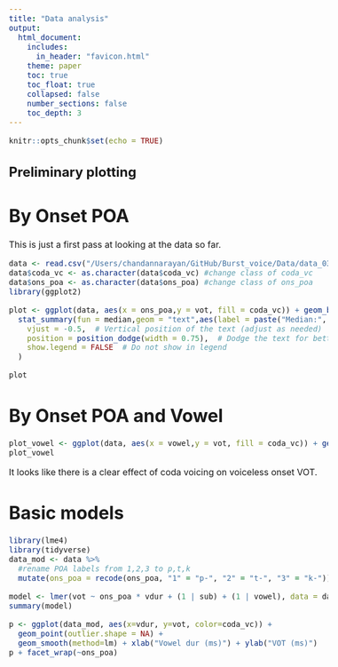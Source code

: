 ```yaml
---
title: "Data analysis"
output: 
  html_document:
    includes:
      in_header: "favicon.html"
    theme: paper
    toc: true
    toc_float: true
    collapsed: false
    number_sections: false
    toc_depth: 3
---
```


<style type="text/css">
  body{
  font-size: 12pt;
}
</style>

<style type="text/css">
.title {
  display: none;
}

#getting-started img {
  margin-right: 10px;
}

</style>

```r
knitr::opts_chunk$set(echo = TRUE)
```

## Preliminary plotting

# By Onset POA

This is just a first pass at looking at the data so far.

```r
data <- read.csv("/Users/chandannarayan/GitHub/Burst_voice/Data/data_03-02-24.csv", header=TRUE)
data$coda_vc <- as.character(data$coda_vc) #change class of coda_vc
data$ons_poa <- as.character(data$ons_poa) #change class of ons_poa
library(ggplot2)

plot <- ggplot(data, aes(x = ons_poa,y = vot, fill = coda_vc)) + geom_boxplot(outlier.shape = NA) + ylim(0, 0.15) + facet_wrap(~ons_poa, scale = "free") + 
  stat_summary(fun = median,geom = "text",aes(label = paste("Median:", round(..y.., 3))),  # Label with median values
    vjust = -0.5,  # Vertical position of the text (adjust as needed)
    position = position_dodge(width = 0.75),  # Dodge the text for better visibility
    show.legend = FALSE  # Do not show in legend
  )

plot
```

# By Onset POA and Vowel

```r
plot_vowel <- ggplot(data, aes(x = vowel,y = vot, fill = coda_vc)) + geom_boxplot(outlier.shape = NA) + facet_wrap(~ons_poa, scale = "free")
plot_vowel
```

It looks like there is a clear effect of coda voicing on voiceless onset VOT.

# Basic models

```r
library(lme4)
library(tidyverse)
data_mod <- data %>%
  #rename POA labels from 1,2,3 to p,t,k
  mutate(ons_poa = recode(ons_poa, "1" = "p-", "2" = "t-", "3" = "k-"))

model <- lmer(vot ~ ons_poa * vdur + (1 | sub) + (1 | vowel), data = data_mod)
summary(model)

p <- ggplot(data_mod, aes(x=vdur, y=vot, color=coda_vc)) +
  geom_point(outlier.shape = NA) +
  geom_smooth(method=lm) + xlab("Vowel dur (ms)") + ylab("VOT (ms)")
p + facet_wrap(~ons_poa)
```